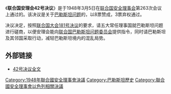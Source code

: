 {{Infobox UN resolution
|number = 42
|organ = SC
|date = 3月5日
|year = 1948年
|meeting = 263
|code = S/691
|document = http://daccess-dds-ny.un.org/doc/RESOLUTION/GEN/NR0/047/67/IMG/NR004767.pdf?OpenElement
|for = 8
|abstention = 3
|against = 0
|subject = 巴勒斯坦问题
|result = 通过 
|image = 
|caption = 
}}
《'''联合国安理会42号决议'''》是于1948年3月5日在[[联合国安全理事会|联合国安全理事会]]第263次会议上通过的。该决议是关于[[巴勒斯坦问题|巴勒斯坦问题]]的，以8票赞成，3票弃权通过。

决议决定，按照[[联合国大会181号决议|联合国大会181号决议]]的要求，请五大常任理事国就巴勒斯坦问题进行磋商，以便安理会能向[[联合国巴勒斯坦问题委员会|联合国巴勒斯坦问题委员会]]提供指令，同时请巴勒斯坦及其邻国采取行动，减轻巴勒斯坦境内的混乱局势。

==外部链接==
*[http://daccessdds.un.org/doc/RESOLUTION/GEN/NR0/047/96/IMG/NR004796.pdf?OpenElement 42号决议全文]{{dead link|date=2018年4月 |bot=InternetArchiveBot |fix-attempted=yes }}
{{UN-stub}}
{{UNSCR 1948}}
[[Category:1948年聯合國安全理事會決議|Category:1948年聯合國安全理事會決議]]
[[Category:巴勒斯坦歷史|Category:巴勒斯坦歷史]]
[[Category:聯合國安全理事會以色列相關決議|Category:聯合國安全理事會以色列相關決議]]